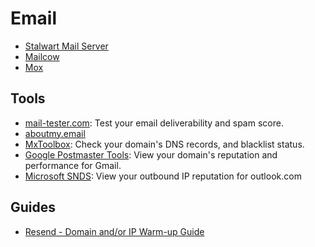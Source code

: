 # Email

- [Stalwart Mail Server](https://github.com/stalwartlabs/mail-server)
- [Mailcow](https://github.com/mailcow/mailcow-dockerized)
- [Mox](https://github.com/mjl-/mox)

## Tools

- [mail-tester.com](https://www.mail-tester.com/): Test your email deliverability and spam score.
- [aboutmy.email](https://aboutmy.email/)
- [MxToolbox](https://mxtoolbox.com/): Check your domain's DNS records, and blacklist status.
- [Google Postmaster Tools](https://postmaster.google.com/v2/): View your domain's reputation and performance for Gmail.
- [Microsoft SNDS](https://sendersupport.olc.protection.outlook.com/snds/index.aspx): View your outbound IP reputation for outlook.com

## Guides

- [Resend - Domain and/or IP Warm-up Guide](https://resend.com/docs/knowledge-base/warming-up)
